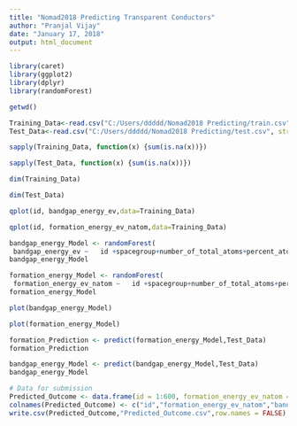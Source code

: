 ---
title: "Nomad2018 Predicting Transparent Conductors"
author: "Pranjal Vijay"
date: "January 17, 2018"
output: html_document
---

```{r}
library(caret)
library(ggplot2)
library(dplyr)
library(randomForest)
```
```{r}
getwd()
```

```{r}
Training_Data<-read.csv("C:/Users/ddddd/Nomad2018 Predicting/train.csv", stringsAsFactors = F)
Test_Data<-read.csv("C:/Users/ddddd/Nomad2018 Predicting/test.csv", stringsAsFactors = F)
```
```{r}
sapply(Training_Data, function(x) {sum(is.na(x))})
```

```{r}
sapply(Test_Data, function(x) {sum(is.na(x))})
```







```{r}
dim(Training_Data)


```
```{r}
dim(Test_Data)


```

```{r}
qplot(id, bandgap_energy_ev,data=Training_Data)
```

```{r}
qplot(id, formation_energy_ev_natom,data=Training_Data)
```


```{r}
bandgap_energy_Model <- randomForest(
 bandgap_energy_ev ~   id +spacegroup+number_of_total_atoms+percent_atom_al +           percent_atom_ga+percent_atom_in+lattice_vector_1_ang+lattice_vector_2_ang +      lattice_vector_3_ang+lattice_angle_alpha_degree + lattice_angle_beta_degree+ lattice_angle_gamma_degree    ,data=Training_Data,method="rf")
bandgap_energy_Model
```
```{r}
formation_energy_Model <- randomForest(
 formation_energy_ev_natom ~   id +spacegroup+number_of_total_atoms+percent_atom_al +           percent_atom_ga+percent_atom_in+lattice_vector_1_ang+lattice_vector_2_ang +      lattice_vector_3_ang+lattice_angle_alpha_degree + lattice_angle_beta_degree+ lattice_angle_gamma_degree    ,data=Training_Data,method="rf")
formation_energy_Model
```

```{r}
plot(bandgap_energy_Model)
```
```{r}
plot(formation_energy_Model)
```



```{r}
formation_Prediction <- predict(formation_energy_Model,Test_Data)
formation_Prediction

```
```{r}
bandgap_energy_Model <- predict(bandgap_energy_Model,Test_Data)
bandgap_energy_Model

```
```{r}
# Data for submission
Predicted_Outcome <- data.frame(id = 1:600, formation_energy_ev_natom = formation_Prediction, bandgap_energy_ev = bandgap_energy_Model)
colnames(Predicted_Outcome) <- c("id","formation_energy_ev_natom","bandgap_energy_ev")
write.csv(Predicted_Outcome,"Predicted_Outcome.csv",row.names = FALSE)

```




